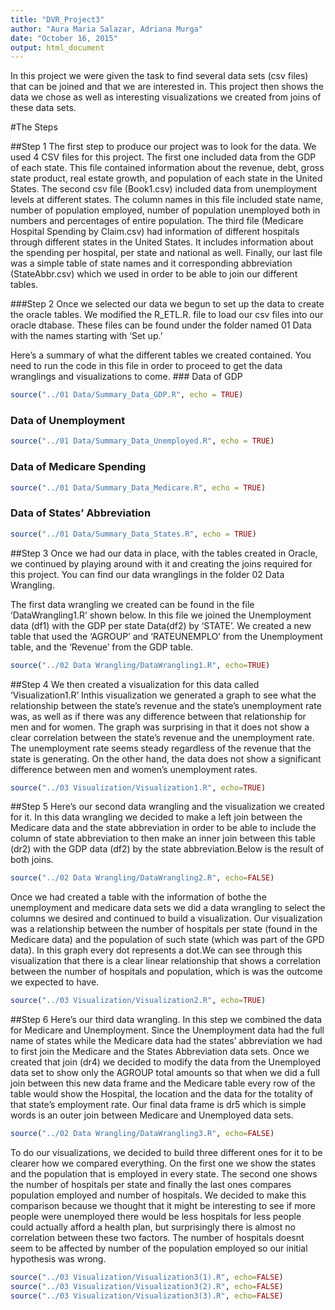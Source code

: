 ```yaml
---
title: "DVR_Project3"
author: "Aura Maria Salazar, Adriana Murga"
date: "October 16, 2015"
output: html_document
---
```


In this project we were given the task to find several data sets (csv files) that can be joined and that we are interested in. This project then shows the data we chose as well as interesting visualizations we created from joins of these data sets. 

#The Steps

##Step 1
The first step to produce our project was to look for the data. We used 4 CSV files for this project. The first one included data from the GDP of each state. This file contained information about the revenue, debt, gross state product, real estate growth, and population of each state in the United States.
The second csv file (Book1.csv) included data from unemployment levels at different states. The column names in this file included state name, number of population employed, number of population unemployed both in numbers and percentages of entire population. 
The third file (Medicare Hospital Spending by Claim.csv) had information of different hospitals through different states in the United States. It includes information about the spending per hospital, per state and national as well. 
Finally, our last file was a simple table of state names and it corresponding abbreviation (StateAbbr.csv) which we used in order to be able to join our different tables. 

###Step 2
Once we selected our data we begun to set up the data to create the oracle tables. We modified the R_ETL.R. file to load our csv files into our oracle dtabase. These files can be found under the folder named 01 Data with the names starting with 'Set up.'

Here's a summary of what the different tables we created contained. You need to run the code in this file in order to proceed to get the data wranglings and visualizations to come. 
### Data of GDP
```r
source("../01 Data/Summary_Data_GDP.R", echo = TRUE)
```

### Data of Unemployment
```r
source("../01 Data/Summary_Data_Unemployed.R", echo = TRUE)
```

### Data of Medicare Spending
```r
source("../01 Data/Summary_Data_Medicare.R", echo = TRUE)
```

### Data of States' Abbreviation
```r
source("../01 Data/Summary_Data_States.R", echo = TRUE)
```


##Step 3
Once we had our data in place, with the tables created in Oracle, we continued by playing around with it and creating the joins required for this project. You can find our data wranglings in the folder 02 Data Wrangling. 

The first data wrangling we created can be found in the file 'DataWrangling1.R' shown below. In this file we joined the Unemployment data (df1) with the GDP per state Data(df2) by 'STATE'. We created a new table that used the 'AGROUP' and 'RATEUNEMPLO' from the Unemployment table, and the 'Revenue' from the GDP table. 

```r
source("../02 Data Wrangling/DataWrangling1.R", echo=TRUE)

```

##Step 4 
We then created a visualization for this data called 'Visualization1.R' Inthis visualization we generated a graph to see what the relationship between the state's revenue and the state's unemployment rate was, as well as if there was any difference between that relationship for men and for women. The graph was surprising in that it does not show a clear correlation between the state's revenue and the unemployment rate. The unemployment rate seems steady regardless of the revenue that the state is generating. On the other hand, the data does not show a significant difference between men and women's unemployment rates. 
```r
source("../03 Visualization/Visualization1.R", echo=TRUE)

```


##Step 5
Here's our second data wrangling and the visualization we created for it. In this data wrangling we decided to make a left join between the Medicare data and the state abbreviation in order to be able to include the column of state abbreviation to then make an inner join between this table (dr2) with the GDP data (df2) by the state abbreviation.Below is the result of both joins. 
```r
source("../02 Data Wrangling/DataWrangling2.R", echo=FALSE)
```

Once we had created a table with the information of bothe the unemployment and medicare data sets we did a data wrangling to select the columns we desired and continued to build a visualization. Our visualization was a relationship between the number of hospitals per state (found in the Medicare data) and the population of such state (which was part of the GPD data). In this graph every dot represents a dot.We can see through this visualization that there is a clear linear relationship that shows a correlation between the number of hospitals and population, which is was the outcome we expected to have. 
```r
source("../03 Visualization/Visualization2.R", echo=TRUE)

```

##Step 6 
Here's our third data wrangling. In this step we combined the data for Medicare and Unemployment. Since the Unemployment data had the full name of states while the Medicare data had the states' abbreviation we had to first join the Medicare and the States Abbreviation data sets. Once we created that join (dr4) we decided to modify the data from the Unemployed data set to show only the AGROUP total amounts so that when we did a full join between this new data frame and the Medicare table every row of the table would show the Hospital, the location and the data for the totality of that state's employment rate. Our final data frame is dr5 which is simple words is an outer join between Medicare and Unemployed data sets. 
```r
source("../02 Data Wrangling/DataWrangling3.R", echo=FALSE)
```
To do our visualizations, we decided to build three different ones for it to be clearer how we compared everything. On the first one we show the states and the population that is employed in every state. The second one shows the number of hospitals per state and finally the last ones compares population employed and number of hospitals. We decided to make this comparison because we thought that it might be interesting to see if more people were unemployed there would be less hospitals for less people could actually afford a health plan, but surprisingly there is almost no correlation between these two factors. The number of hospitals doesnt seem to be affected by number of the population employed so our initial hypothesis was wrong. 

```r
source("../03 Visualization/Visualization3(1).R", echo=FALSE)
source("../03 Visualization/Visualization3(2).R", echo=FALSE)
source("../03 Visualization/Visualization3(3).R", echo=FALSE)
```
